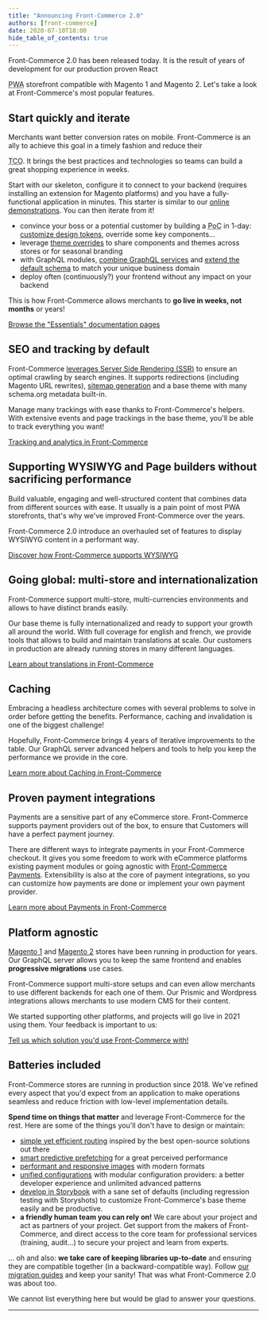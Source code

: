 ```yaml
---
title: "Announcing Front-Commerce 2.0"
authors: [front-commerce]
date: 2020-07-10T18:00
hide_table_of_contents: true
---
```


Front-Commerce 2.0 has been released today. It is the result of years of
development for our production proven React

<abbr title="Progressive Web Application">PWA</abbr> storefront compatible with Magento
1 and Magento 2. Let's take a look at Front-Commerce's most popular features.

<!--truncate-->


## Start quickly and iterate

Merchants want better conversion rates on mobile. Front-Commerce is an ally to
achieve this goal in a timely fashion and reduce their

<abbr title="Total Cost of Ownership">TCO</abbr>. It brings the best practices
and technologies so teams can build a great shopping experience in weeks.

Start with our skeleton, configure it to connect to your backend (requires
installing an extension for Magento platforms) and you have a fully-functional
application in minutes. This starter is similar to our
[online demonstrations](https://demo.front-commerce.com/). You can then iterate
from it!

- convince your boss or a potential customer by building a
  <abbr title="Proof of Concept">PoC</abbr> in 1-day: [customize design tokens](/docs/essentials/adapt-theme-to-your-brand),
  override some key components…
- leverage [theme overrides](/docs/essentials/extend-the-theme) to share
  components and themes across stores or for seasonal branding
- with GraphQL modules,
  [combine GraphQL services](/docs/advanced/graphql/remote-schemas) and
  [extend the default schema](/docs/essentials/extend-the-graphql-schema) to
  match your unique business domain
- deploy often (continuously?) your frontend without any impact on your backend

This is how Front-Commerce allows merchants to **go live in weeks, not months**
or years!

<div className="center">
  <a className="link primary button" href="/docs/essentials/installation">
    Browse the "Essentials" documentation pages
  </a>
</div>

## SEO and tracking by default

Front-Commerce
[leverages Server Side Rendering (SSR)](/docs/advanced/theme/server-side-rendering)
to ensure an optimal crawling by search engines. It supports redirections
(including Magento URL rewrites),
[sitemap generation](/docs/advanced/production-ready/sitemap) and a base theme
with many schema.org metadata built-in.

Manage many trackings with ease thanks to Front-Commerce's helpers. With
extensive events and page trackings in the base theme, you'll be able to track
everything you want!

<div className="center">
  <a className="link primary button" href="/docs/category/analytics">
    Tracking and analytics in Front-Commerce
  </a>
</div>

## Supporting WYSIWYG and Page builders without sacrificing performance

Build valuable, engaging and well-structured content that combines data from
different sources with ease. It usually is a pain point of most PWA storefronts,
that's why we've improved Front-Commerce over the years.

Front-Commerce 2.0 introduce an overhauled set of features to display WYSIWYG
content in a performant way.

<div className="center">
  <a className="link primary button" href="/docs/advanced/theme/wysiwyg">
    Discover how Front-Commerce supports WYSIWYG
  </a>
</div>

## Going global: multi-store and internationalization

Front-Commerce support multi-store, multi-currencies environments and allows to
have distinct brands easily.

Our base theme is fully internationalized and ready to support your growth all
around the world. With full coverage for english and french, we provide tools
that allows to build and maintain translations at scale. Our customers in
production are already running stores in many different languages.

<div className="center">
  <a className="link primary button" href="/docs/advanced/theme/translations">
    Learn about translations in Front-Commerce
  </a>
</div>

## Caching

Embracing a headless architecture comes with several problems to solve in order
before getting the benefits. Performance, caching and invalidation is one of the
biggest challenge!

Hopefully, Front-Commerce brings 4 years of iterative improvements to the table.
Our GraphQL server advanced helpers and tools to help you keep the performance
we provide in the core.

<div className="center">
  <a
    className="link primary button"
    href="/docs/advanced/graphql/dataloaders-and-cache-invalidation"
  >
    Learn more about Caching in Front-Commerce
  </a>
</div>

## Proven payment integrations

Payments are a sensitive part of any eCommerce store. Front-Commerce supports
payment providers out of the box, to ensure that Customers will have a perfect
payment journey.

There are different ways to integrate payments in your Front-Commerce checkout.
It gives you some freedom to work with eCommerce platforms existing payment
modules or going agnostic with
[Front-Commerce Payments](/docs/advanced/payments/front-commerce-payments).
Extensibility is also at the core of payment integrations, so you can customize
how payments are done or implement your own payment provider.

<div className="center">
  <a className="link primary button" href="/docs/category/payments">
    Learn more about Payments in Front-Commerce
  </a>
</div>

## Platform agnostic

[Magento 1](/docs/category/magento1) and [Magento 2](/docs/category/magento2)
stores have been running in production for years. Our GraphQL server allows you
to keep the same frontend and enables **progressive migrations** use cases.

Front-Commerce support multi-store setups and can even allow merchants to use
different backends for each one of them. Our Prismic and Wordpress integrations
allows merchants to use modern CMS for their content.

We started supporting other platforms, and projects will go live in 2021 using
them. Your feedback is important to us:

<div className="center">
  <a className="link primary button" href="mailto:contact@front-commerce.com">
    Tell us which solution you'd use Front-Commerce with!
  </a>
</div>

## Batteries included

Front-Commerce stores are running in production since 2018. We've refined every
aspect that you'd expect from an application to make operations seamless and
reduce friction with low-level implementation details.

**Spend time on things that matter** and leverage Front-Commerce for the rest.
Here are some of the things you'll don't have to design or maintain:

- [simple yet efficient routing](/docs/essentials/add-a-page-client-side)
  inspired by the best open-source solutions out there
- [smart predictive prefetching](/docs/advanced/performance/preloading-routes)
  for a great perceived performance
- [performant and responsive images](/docs/advanced/production-ready/media-middleware)
  with modern formats
- [unified configurations](/docs/advanced/server/configurations) with modular
  configuration providers: a better developer experience and unlimited advanced
  patterns
- [develop in Storybook](/docs/essentials/add-component-to-storybook) with a
  sane set of defaults (including regression testing with Storyshots) to
  customize Front-Commerce's base theme easily and be productive.
- **a friendly human team you can rely on!** We care about your project and act
  as partners of your project. Get support from the makers of Front-Commerce,
  and direct access to the core team for professional services (training,
  audit…) to secure your project and learn from experts.

… oh and also: **we take care of keeping libraries up-to-date** and ensuring
they are compatible together (in a backward-compatible way). Follow
[our migration guides](/docs/appendices/migration-guides) and keep your sanity!
That was what Front-Commerce 2.0 was about too.

We cannot list everything here but would be glad to answer your questions.

<hr />
<ChangelogFooter />
